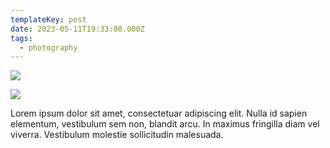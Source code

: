 ```yaml
---
templateKey: post
date: 2023-05-11T19:33:00.000Z
tags:
  - photography
---
```

![](../../static/assets/20230511-IMG_5928.jpg)

![](../../static/assets/20230511-IMG_5931.jpg)

Lorem ipsum dolor sit amet, consectetuar adipiscing elit. Nulla id sapien elementum, vestibulum sem non, blandit arcu. In maximus fringilla diam vel viverra. Vestibulum molestie sollicitudin malesuada.